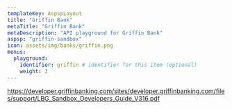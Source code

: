 ```yaml
---
templateKey: AspspLayout
title: "Griffin Bank"
metaTitle: "Griffin Bank"
metaDescription: "API playground for Griffin Bank"
aspsp: "griffin-sandbox"
icon: assets/img/banks/griffin.png
menus:
  playground: 
    identifier: griffin # identifier for this item (optional)
    weight: 3
---
```




https://developer.griffinbanking.com/sites/developer.griffinbanking.com/files/support/LBG_Sandbox_Developers_Guide_V316.pdf

